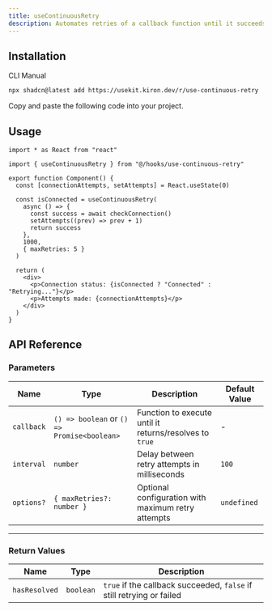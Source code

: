 ```yaml
---
title: useContinuousRetry
description: Automates retries of a callback function until it succeeds with useContinuousRetry.
---
```


## Installation

<Tabs defaultValue="cli">

<TabsList>
  <TabsTrigger value="cli">CLI</TabsTrigger>
  <TabsTrigger value="manual">Manual</TabsTrigger>
</TabsList>

<TabsContent value="cli">

```bash
npx shadcn@latest add https://usekit.kiron.dev/r/use-continuous-retry
```

</TabsContent>

<TabsContent value="manual">

<Steps>

<Step>Copy and paste the following code into your project.</Step>

<ComponentSource name="use-continuous-retry" />

</Steps>

</TabsContent>

</Tabs>

## Usage

```tsx {3, 8-16}
import * as React from "react"

import { useContinuousRetry } from "@/hooks/use-continuous-retry"

export function Component() {
  const [connectionAttempts, setAttempts] = React.useState(0)

  const isConnected = useContinuousRetry(
    async () => {
      const success = await checkConnection()
      setAttempts((prev) => prev + 1)
      return success
    },
    1000,
    { maxRetries: 5 }
  )

  return (
    <div>
      <p>Connection status: {isConnected ? "Connected" : "Retrying..."}</p>
      <p>Attempts made: {connectionAttempts}</p>
    </div>
  )
}
```

## API Reference

### Parameters

| Name       | Type                                        | Description                                             | Default Value |
| ---------- | ------------------------------------------- | ------------------------------------------------------- | ------------- |
| `callback` | `() => boolean` or `() => Promise<boolean>` | Function to execute until it returns/resolves to `true` | -             |
| `interval` | `number`                                    | Delay between retry attempts in milliseconds            | `100`         |
| `options?`  | `{ maxRetries?: number }`                   | Optional configuration with maximum retry attempts      | `undefined`   |

---

### Return Values

| Name          | Type      | Description                                                           |
| ------------- | --------- | --------------------------------------------------------------------- |
| `hasResolved` | `boolean` | `true` if the callback succeeded, `false` if still retrying or failed |
